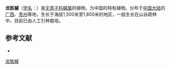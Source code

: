 {{Speciesbox
| name = 龙胜槭
| status = 
| status_system = 
| image =
| genus = Acer
| species = lungshengense
| authority = Fang et L. C. Hu
}}

'''龙胜槭'''（[[学名|学名]]：{{lang|la|''Acer lungshengense''}}）是[[无患子科|无患子科]][[槭属|槭属]]的植物，为中国的特有植物。分布于[[中国大陆|中国大陆]]的[[广西|广西]]、[[贵州|贵州]]等地，生长于海拔1,500米至1,800米的地区，一般生长在山谷疏林中，目前已由人工引种栽培。

== 参考文献 ==
<div class="references-small">
* {{cite web| url =http://www.bioinfo.cn/db05/KmzwSpecies.php?action=view&id=733| title =龙胜槭| work =《中国高等植物数据库全库》| publisher =中国科学院微生物研究所| author =昆明植物研究所| accessdate =2009-02-21| deadurl =yes| archiveurl =https://web.archive.org/web/20160305022703/http://www.bioinfo.cn/db05/KmzwSpecies.php?action=view&id=733| archivedate =2016-03-05}}
</div>
{{Taxonbar|from=Q6647010}}

[[Category:枫属|龙胜槭]]


{{植物小作品}}